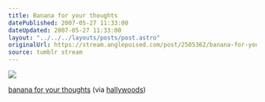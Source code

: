 ```yaml
---
title: Banana for your thoughts
datePublished: 2007-05-27 11:33:00
dateUpdated: 2007-05-27 11:33:00
layout: "../../../layouts/posts/post.astro"
originalUrl: https://stream.anglepoised.com/post/2505362/banana-for-your-thoughts-via-hallywoods
source: tumblr stream
---
```


![](/images/notes/banana-for-your-thoughts.jpg)

[banana for your thoughts](https://www.flickr.com/photos/hallywoods/472289819/) (via [hallywoods](http://flickr.com/photos/hallywoods))
